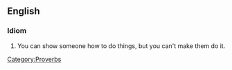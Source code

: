 ==English==
===Idiom===
[[Category:Proverbs]]
#You can show someone how to do things, but you can't make them do it.